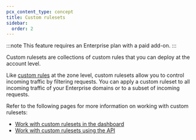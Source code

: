 ```yaml
---
pcx_content_type: concept
title: Custom rulesets
sidebar:
  order: 2
---
```


:::note
This feature requires an Enterprise plan with a paid add-on.
:::

Custom rulesets are collections of custom rules that you can deploy at the account level.

Like [custom rules](/waf/custom-rules/) at the zone level, custom rulesets allow you to control incoming traffic by filtering requests. You can apply a custom ruleset to all incoming traffic of your Enterprise domains or to a subset of incoming requests.

Refer to the following pages for more information on working with custom rulesets:

- [Work with custom rulesets in the dashboard](/waf/account/custom-rulesets/create-dashboard/)
- [Work with custom rulesets using the API](/waf/account/custom-rulesets/create-api/)
